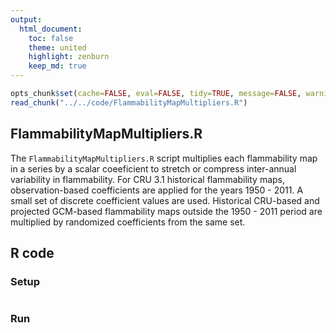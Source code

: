 ```yaml
---
output:
  html_document:
    toc: false
    theme: united
    highlight: zenburn
    keep_md: true
---
```


```r
opts_chunk$set(cache=FALSE, eval=FALSE, tidy=TRUE, message=FALSE, warning=FALSE)
read_chunk("../../code/FlammabilityMapMultipliers.R")
```

##
##
## FlammabilityMapMultipliers.R

The `FlammabilityMapMultipliers.R` script multiplies each flammability map in a series by a scalar coeeficient to stretch or compress inter-annual variability in flammability.
For CRU 3.1 historical flammability maps, observation-based coefficients are applied for the years 1950 - 2011.
A small set of discrete coefficient values are used.
Historical CRU-based and projected GCM-based flammability maps outside the 1950 - 2011 period are multiplied by randomized coefficients from the same set.

## R code

### Setup

```r
```

### Run

```r
```
